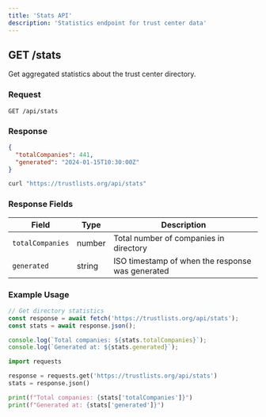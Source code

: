 ```yaml
---
title: 'Stats API'
description: 'Statistics endpoint for trust center data'
---
```


## GET /stats

Get aggregated statistics about the trust center directory.

### Request

```http
GET /api/stats
```

### Response

<CodeGroup>

```json Response
{
  "totalCompanies": 441,
  "generated": "2024-01-15T10:30:00Z"
}
```

```bash Example Request
curl "https://trustlists.org/api/stats"
```

</CodeGroup>

### Response Fields

| Field | Type | Description |
|-------|------|-------------|
| `totalCompanies` | number | Total number of companies in directory |
| `generated` | string | ISO timestamp of when the response was generated |

### Example Usage

<CodeGroup>

```javascript JavaScript
// Get directory statistics
const response = await fetch('https://trustlists.org/api/stats');
const stats = await response.json();

console.log(`Total companies: ${stats.totalCompanies}`);
console.log(`Generated at: ${stats.generated}`);
```

```python Python
import requests

response = requests.get('https://trustlists.org/api/stats')
stats = response.json()

print(f"Total companies: {stats['totalCompanies']}")
print(f"Generated at: {stats['generated']}")
```

</CodeGroup>
